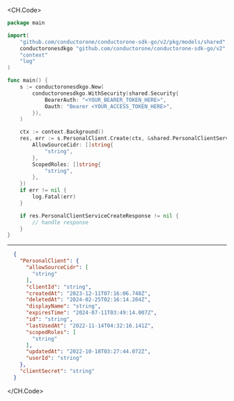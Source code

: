 
<CH.Code>
```go Create.go
package main

import(
	"github.com/conductorone/conductorone-sdk-go/v2/pkg/models/shared"
	conductoronesdkgo "github.com/conductorone/conductorone-sdk-go/v2"
	"context"
	"log"
)

func main() {
    s := conductoronesdkgo.New(
        conductoronesdkgo.WithSecurity(shared.Security{
            BearerAuth: "<YOUR_BEARER_TOKEN_HERE>",
            Oauth: "Bearer <YOUR_ACCESS_TOKEN_HERE>",
        }),
    )

    ctx := context.Background()
    res, err := s.PersonalClient.Create(ctx, &shared.PersonalClientServiceCreateRequest{
        AllowSourceCidr: []string{
            "string",
        },
        ScopedRoles: []string{
            "string",
        },
    })
    if err != nil {
        log.Fatal(err)
    }

    if res.PersonalClientServiceCreateResponse != nil {
        // handle response
    }
}
```
---

```json Example Response
  {
    "PersonalClient": {
      "allowSourceCidr": [
        "string"
      ],
      "clientId": "string",
      "createdAt": "2023-12-11T07:16:06.748Z",
      "deletedAt": "2024-02-25T02:16:14.204Z",
      "displayName": "string",
      "expiresTime": "2024-07-11T03:49:14.007Z",
      "id": "string",
      "lastUsedAt": "2022-11-14T04:32:16.141Z",
      "scopedRoles": [
        "string"
      ],
      "updatedAt": "2022-10-18T03:27:44.072Z",
      "userId": "string"
    },
    "clientSecret": "string"
  }
```
</CH.Code>
